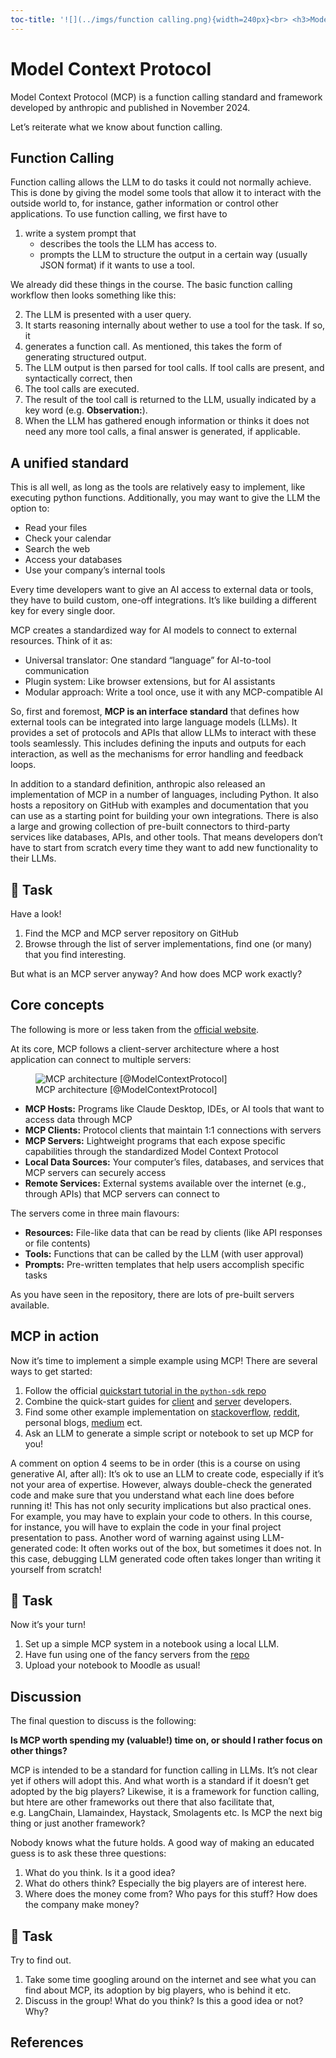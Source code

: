 ```yaml
---
toc-title: '![](../imgs/function calling.png){width=240px}<br> <h3>Model Context Protocol</h3>'
---
```


# Model Context Protocol

Model Context Protocol (MCP) is a function calling standard and framework developed by anthropic and published in November 2024. 
<!-- TODO: generate more text -->

Let's reiterate what we know about function calling. 


## Function Calling

Function calling allows the LLM to do tasks it could not normally achieve. This is done by giving the model some tools that allow it to interact with the outside world to, for instance, gather information or control other applications. To use function calling, we first have to

1. write a system prompt that
    - describes the tools the LLM has access to.
    - prompts the LLM to structure the output in a certain way (usually JSON format) if it wants to use a tool. 

We already did these things in the course. 
The basic function calling workflow then looks something like this: 

2. The LLM is presented with a user query.
3. It starts reasoning internally about wether to use a tool for the task. If so, it 
4. generates a function call. As mentioned, this takes the form of generating structured output.
5. The LLM output is then parsed for tool calls. If tool calls are present, and syntactically correct, then
6. The tool calls are executed. 
7. The result of the tool call is returned to the LLM, usually indicated by a key word (e.g. **Observation:**).
8. When the LLM has gathered enough information or thinks it does not need any more tool calls, a final answer is generated, if applicable. 



## A unified standard

This is all well, as long as the tools are relatively easy to implement, like executing python functions. Additionally, you may want to give the LLM the option to:

- Read your files
- Check your calendar
- Search the web
- Access your databases
- Use your company's internal tools

Every time developers want to give an AI access to external data or tools, they have to build custom, one-off integrations. It's like building a different key for every single door.

MCP creates a standardized way for AI models to connect to external resources. Think of it as:

- Universal translator: One standard "language" for AI-to-tool communication
- Plugin system: Like browser extensions, but for AI assistants
- Modular approach: Write a tool once, use it with any MCP-compatible AI

So, first and foremost, **MCP is an interface standard** that defines how external tools can be integrated into large language models (LLMs). It provides a set of protocols and APIs that allow LLMs to interact with these tools seamlessly. This includes defining the inputs and outputs for each interaction, as well as the mechanisms for error handling and feedback loops.

In addition to a standard definition, anthropic also released an implementation of MCP in a number of languages, including Python. It also hosts a repository on GitHub with examples and documentation that you can use as a starting point for building your own integrations. There is also a large and growing collection of pre-built connectors to third-party services like databases, APIs, and other tools. That means developers don't have to start from scratch every time they want to add new functionality to their LLMs.


::: {.callout-note}
## 📝 Task

Have a look!

1. Find the MCP and MCP server repository on GitHub
2. Browse through the list of server implementations, find one (or many) that you find interesting.

:::

But what is an MCP server anyway? And how does MCP work exactly? 


## Core concepts

The following is more or less taken from the [official website](https://modelcontextprotocol.io). 

At its core, MCP follows a client-server architecture where a host application can connect to multiple servers:

![MCP architecture [@ModelContextProtocol]](../imgs/MCP_archi.png)


- **MCP Hosts:** Programs like Claude Desktop, IDEs, or AI tools that want to access data through MCP
- **MCP Clients:** Protocol clients that maintain 1:1 connections with servers
- **MCP Servers:** Lightweight programs that each expose specific capabilities through the standardized Model Context Protocol
- **Local Data Sources:** Your computer’s files, databases, and services that MCP servers can securely access
- **Remote Services:** External systems available over the internet (e.g., through APIs) that MCP servers can connect to

The servers come in three main flavours: 

- **Resources:** File-like data that can be read by clients (like API responses or file contents)
- **Tools:** Functions that can be called by the LLM (with user approval)
- **Prompts:** Pre-written templates that help users accomplish specific tasks

As you have seen in the repository, there are lots of pre-built servers available. 


## MCP in action

Now it's time to implement a simple example using MCP! There are several ways to get started:

1. Follow the official [quickstart tutorial in the `python-sdk` repo](https://github.com/modelcontextprotocol/python-sdk)
2. Combine the quick-start guides for [client](https://modelcontextprotocol.io/quickstart/client) and [server](https://modelcontextprotocol.io/quickstart/server) developers.
3. Find some other example implementation on [stackoverflow](https://stackoverflow.com), [reddit](https://www.reddit.com/), personal blogs, [medium](https://medium.com/) ect. 
4. Ask an LLM to generate a simple script or notebook to set up MCP for you!

A comment on option 4 seems to be in order (this is a course on using generative AI, after all): It's ok to use an LLM to create code, especially if it's not your area of expertise. However, always double-check the generated code and make sure that you understand what each line does before running it! This has not only security implications but also practical ones. For example, you may have to explain your code to others. In this course, for instance, you will have to explain the code in your final project presentation to pass. Another word of warning against using LLM-generated code: It often works out of the box, but sometimes it does not. In this case, debugging LLM generated code often takes longer than writing it yourself from scratch!


::: {.callout-note}
## 📝 Task

Now it's your turn!

1. Set up a simple MCP system in a notebook using a local LLM.
2. Have fun using one of the fancy servers from the [repo](https://github.com/modelcontextprotocol/servers)
3. Upload your notebook to Moodle as usual!

:::


## Discussion

The final question to discuss is the following:

**Is MCP worth spending my (valuable!) time on, or should I rather focus on other things?** 

MCP is intended to be a standard for function calling in LLMs. It's not clear yet if others will adopt this. And what worth is a standard if it doesn't get adopted by the big players? Likewise, it is a framework for function calling, but htere are other frameworks out there that also facilitate that, e.g. LangChain, Llamaindex, Haystack, Smolagents etc. Is MCP the next big thing or just another framework? 

Nobody knows what the future holds. A good way of making an educated guess is to ask these three questions:

1. What do you think. Is it a good idea?
2. What do others think? Especially the big players are of interest here.
3. Where does the money come from? Who pays for this stuff? How does the company make money? 

::: {.callout-note}
## 📝 Task

Try to find out.

1. Take some time googling around on the internet and see what you can find about MCP, its adoption by big players, who is behind it etc. 
2. Discuss in the group! What do you think? Is this a good idea or not? Why?

:::


## References